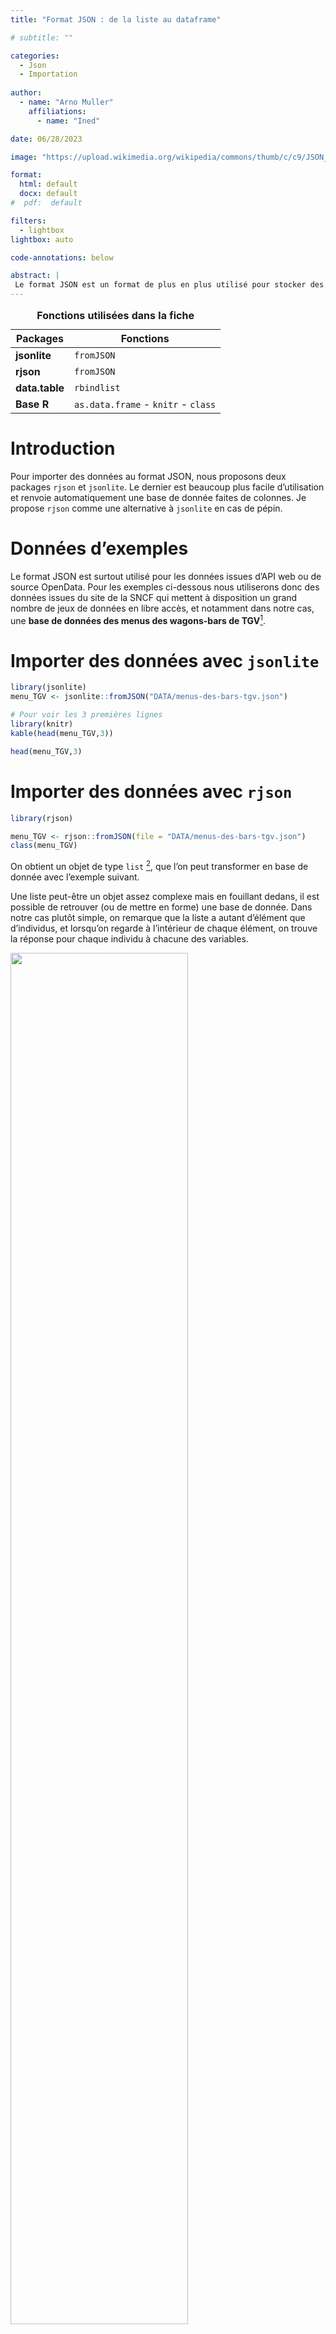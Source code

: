 ```yaml
---
title: "Format JSON : de la liste au dataframe"

# subtitle: ""

categories:
  - Json
  - Importation
  
author: 
  - name: "Arno Muller"
    affiliations:
      - name: "Ined"

date: 06/28/2023

image: "https://upload.wikimedia.org/wikipedia/commons/thumb/c/c9/JSON_vector_logo.svg/langfr-1024px-JSON_vector_logo.svg.png"

format: 
  html: default
  docx: default
#  pdf:  default

filters:
  - lightbox
lightbox: auto

code-annotations: below

abstract: | 
 Le format JSON est un format de plus en plus utilisé pour stocker des données, notamment pour les données issues du web. Cependant, sa structure particulière peut poser des problèmes pour obtenir un dataframe dans R.
---
```


| Packages      | Fonctions                                       |
|---------------|-------------------------------------------------|
| **jsonlite**  | `fromJSON`                                      |
| **rjson**     | `fromJSON`                                      |
| **data.table**| `rbindlist`                                     |
| **Base R**    | `as.data.frame` - `knitr` - `class`             |

: **Fonctions utilisées dans la fiche**


# Introduction


Pour importer des données au format JSON, nous proposons deux packages `rjson` et `jsonlite`.
Le dernier est beaucoup plus facile d'utilisation et renvoie automatiquement une base de donnée faites de colonnes.
Je propose `rjson` comme une alternative à `jsonlite` en cas de pépin.


# Données d'exemples

Le format JSON est surtout utilisé pour les données issues d'API web ou de source OpenData.
Pour les exemples ci-dessous nous utiliserons donc des données issues du site de la SNCF qui mettent à disposition un grand nombre de jeux de données en libre accès, et notamment dans notre cas, une **base de données des menus des wagons-bars de TGV**[^1].

[^1]: <https://ressources.data.sncf.com/explore/dataset/menus-des-bars-tgv/table/>

# Importer des données avec `jsonlite`

::: {.content-visible when-format="html"}

```r

library(jsonlite)
menu_TGV <- jsonlite::fromJSON("DATA/menus-des-bars-tgv.json")

# Pour voir les 3 premières lignes
library(knitr)
kable(head(menu_TGV,3))
```

::: 

::: {.content-visible when-format="docx"}
```r
head(menu_TGV,3)
```
:::

# Importer des données avec `rjson`


```r

library(rjson)

menu_TGV <- rjson::fromJSON(file = "DATA/menus-des-bars-tgv.json")
class(menu_TGV)
```

On obtient un objet de type `list` [^2], que l'on peut transformer en base de donnée avec l'exemple suivant.  

[^2]: Pour découvrir comment utiliser des listes : <https://juba.github.io/tidyverse/16-structures-donnees.html#sec-listes>


Une liste peut-être un objet assez complexe mais en fouillant dedans, il est possible de retrouver (ou de mettre en forme) une base de donnée.
Dans notre cas plutôt simple, on remarque que la liste a autant d'élément que d'individus, et lorsqu'on regarde à l'intérieur de chaque élément, on trouve la réponse pour chaque individu à chacune des variables.


![](img/liste_explic.png){width="75%"}


On va donc extraire ces informations et les compiler dans une base de donnée ordonnées.


::: {.content-visible when-format="html"}

```r

# Convertir la liste en data frame par lignes
menu_df <- as.data.frame(do.call(rbind, menu_TGV))
kable(head(menu_df,3))



# Même chose avec le package data.table
library(data.table)
menu_df2 <- rbindlist(menu_TGV)
kable(head(menu_df2,3))

```

:::

::: {.content-visible when-format="docx"}

```r

# Convertir la liste en data frame par lignes
menu_df <- as.data.frame(do.call(rbind, menu_TGV))
head(menu_df,3)
```


```r
# Même chose avec le package data.table
library(data.table)
menu_df2 <- rbindlist(menu_TGV)
head(menu_df2,3)

```

:::
